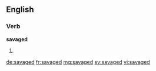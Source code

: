 ==English==

===Verb===
'''savaged'''

# {{past of|savage}}

[[de:savaged]]
[[fr:savaged]]
[[mg:savaged]]
[[sv:savaged]]
[[vi:savaged]]